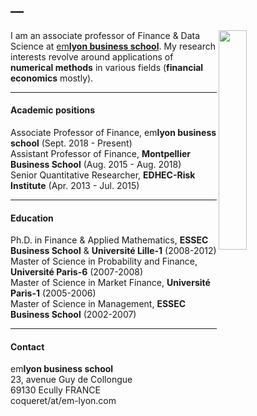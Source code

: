 ---
---

<link rel="stylesheet" href="styles.css" type="text/css">

<img src="images/gcoq.jpg" style="width:30%; border:0px solid; margin-right: 20px" align="right">

I am an associate professor of Finance & Data Science at <a href="https://www.em-lyon.com/en/" target="_blank">em**lyon business school**</a>. My research interests revolve around applications of **numerical methods** in various fields (**financial economics** mostly).  

------  

#### **Academic positions**
Associate Professor of Finance, em**lyon business school** (Sept. 2018 - Present)  
Assistant Professor of Finance, **Montpellier Business School** (Aug. 2015 - Aug. 2018)  
Senior Quantitative Researcher, **EDHEC-Risk Institute** (Apr. 2013 - Jul. 2015)

------   

#### **Education**
Ph.D. in Finance & Applied Mathematics, **ESSEC Business School** & **Université Lille-1** (2008-2012)  
Master of Science in Probability and Finance, **Université Paris-6** (2007-2008)  
Master of Science in Market Finance, **Université Paris-1** (2005-2006)  
Master of Science in Management, **ESSEC Business School** (2002-2007) 

------  

#### **Contact** 
em**lyon business school**   
23, avenue Guy de Collongue  
69130 Ecully FRANCE   
coqueret/at/em-lyon.com  

